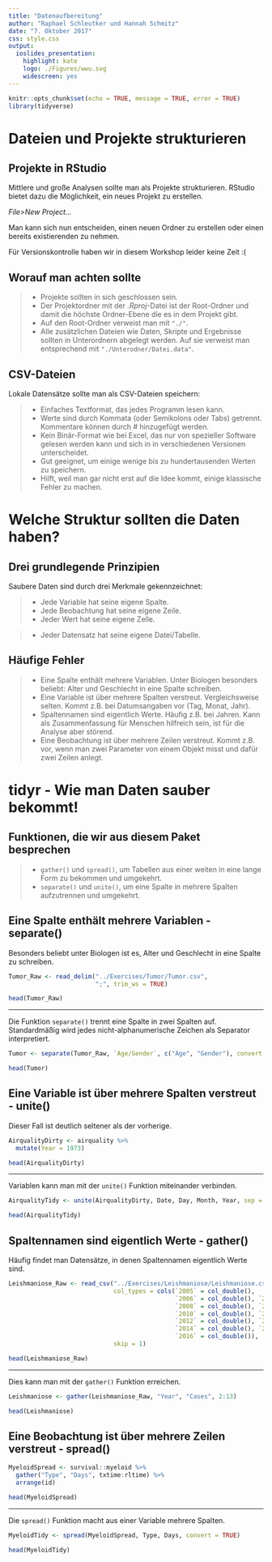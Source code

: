 ```yaml
---
title: "Datenaufbereitung"
author: "Raphael Schleutker und Hannah Schmitz"
date: "7. Oktober 2017"
css: style.css
output: 
  ioslides_presentation: 
    highlight: kate
    logo: ./Figures/wwu.svg
    widescreen: yes
---
```


```r
knitr::opts_chunk$set(echo = TRUE, message = TRUE, error = TRUE)
library(tidyverse)
```

# Dateien und Projekte strukturieren

## Projekte in RStudio

Mittlere und große Analysen sollte man als Projekte strukturieren. RStudio bietet dazu die Möglichkeit, ein neues Projekt zu erstellen.

*File>New Project...*

Man kann sich nun entscheiden, einen neuen Ordner zu erstellen oder einen bereits existierenden zu nehmen.

Für Versionskontrolle haben wir in diesem Workshop leider keine Zeit :(


## Worauf man achten sollte

>- Projekte sollten in sich geschlossen sein.
>- Der Projektordner mit der *.Rproj*-Datei ist der Root-Ordner und damit die höchste Ordner-Ebene die es in dem Projekt gibt.
>- Auf den Root-Ordner verweist man mit `"./"`.
>- Alle zusätzlichen Dateien wie Daten, Skripte und Ergebnisse sollten in Unterordnern abgelegt werden. Auf sie verweist man entsprechend mit `"./Unterodner/Datei.data"`.


## CSV-Dateien

Lokale Datensätze sollte man als CSV-Dateien speichern:

>- Einfaches Textformat, das jedes Programm lesen kann.
>- Werte sind durch Kommata (oder Semikolons oder Tabs) getrennt. Kommentare können durch *\#* hinzugefügt werden.
>- Kein Binär-Format wie bei Excel, das nur von spezieller Software gelesen werden kann und sich in in verschiedenen Versionen unterscheidet.
>- Gut geeignet, um einige wenige bis zu hundertausenden Werten zu speichern.
>- Hilft, weil man gar nicht erst auf die Idee kommt, einige klassische Fehler zu machen.


# Welche Struktur sollten die Daten haben?

<!-- Erklären, was tidy data ist und an Beispielen aufzeigen, wo Fehler liegen und wie man diese beheben kann (ohne darauf einzugehen, wie dies in R gemacht wird. Das kommt später). -->

## Drei grundlegende Prinzipien

Saubere Daten sind durch drei Merkmale gekennzeichnet:

>- Jede Variable hat seine eigene Spalte.
>- Jede Beobachtung hat seine eigene Zeile.
>- Jeder Wert hat seine eigene Zelle.

>- Jeder Datensatz hat seine eigene Datei/Tabelle.

<!-- Hier sollten ein paar Beispiele kommen, was keine sauberen Daten sind. -->

## Häufige Fehler

>- Eine Spalte enthält mehrere Variablen. Unter Biologen besonders beliebt: Alter und Geschlecht in eine Spalte schreiben.
>- Eine Variable ist über mehrere Spalten verstreut. Vergleichsweise selten. Kommt z.B. bei Datumsangaben vor (Tag, Monat, Jahr).
>- Spaltennamen sind eigentlich Werte. Häufig z.B. bei Jahren. Kann als Zusammenfassung für Menschen hilfreich sein, ist für die Analyse aber störend.
>- Eine Beobachtung ist über mehrere Zeilen verstreut. Kommt z.B. vor, wenn man zwei Parameter von einem Objekt misst und dafür zwei Zeilen anlegt.


# tidyr - Wie man Daten sauber bekommt!

<!-- In diesem Abschnitt auch magrittr und die Pipe erklären? -->

## Funktionen, die wir aus diesem Paket besprechen

>- `gather()` und `spread()`, um Tabellen aus einer weiten in eine lange Form zu bekommen und umgekehrt.
>- `separate()` und `unite()`, um eine Spalte in mehrere Spalten aufzutrennen und umgekehrt.


## Eine Spalte enthält mehrere Variablen - separate()

Besonders beliebt unter Biologen ist es, Alter und Geschlecht in eine Spalte zu schreiben.

```r
Tumor_Raw <- read_delim("../Exercises/Tumor/Tumor.csv",
                        ";", trim_ws = TRUE)
```

```r
head(Tumor_Raw)
```

***

Die Funktion `separate()` trennt eine Spalte in zwei Spalten auf. Standardmäßig wird jedes nicht-alphanumerische Zeichen als Separator interpretiert.

```r
Tumor <- separate(Tumor_Raw, `Age/Gender`, c("Age", "Gender"), convert = TRUE)

head(Tumor)
```


## Eine Variable ist über mehrere Spalten verstreut - unite()

Dieser Fall ist deutlich seltener als der vorherige.

```r
AirqualityDirty <- airquality %>%
  mutate(Year = 1973)
```

```r
head(AirqualityDirty)
```

***

Variablen kann man mit der `unite()` Funktion miteinander verbinden.

```r
AirqualityTidy <- unite(AirqualityDirty, Date, Day, Month, Year, sep = "-")

head(AirqualityTidy)
```



## Spaltennamen sind eigentlich Werte - gather()

Häufig findet man Datensätze, in denen Spaltennamen eigentlich Werte sind.

```r
Leishmaniose_Raw <- read_csv("../Exercises/Leishmaniose/Leishmaniose.csv",
                             col_types = cols(`2005` = col_double(),
                                              `2006` = col_double(), `2007` = col_double(),
                                              `2008` = col_double(), `2009` = col_double(),
                                              `2010` = col_double(), `2011` = col_double(),
                                              `2012` = col_double(), `2013` = col_double(),
                                              `2014` = col_double(), `2015` = col_double(),
                                              `2016` = col_double()),
                             skip = 1)
```

```r
head(Leishmaniose_Raw)
```

***

Dies kann man mit der `gather()` Funktion erreichen.

```r
Leishmaniose <- gather(Leishmaniose_Raw, "Year", "Cases", 2:13)

head(Leishmaniose)
```



## Eine Beobachtung ist über mehrere Zeilen verstreut - spread()

```r
MyeloidSpread <- survival::myeloid %>%
  gather("Type", "Days", txtime:rltime) %>%
  arrange(id)
```



```r
head(MyeloidSpread)
```


***

Die `spread()` Funktion macht aus einer Variable mehrere Spalten.

```r
MyeloidTidy <- spread(MyeloidSpread, Type, Days, convert = TRUE)

head(MyeloidTidy)
```

